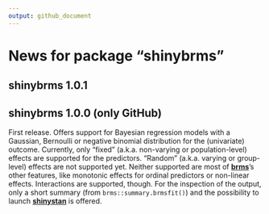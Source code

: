 ```yaml
---
output: github_document
---
```


<!-- NEWS.md is generated from NEWS.Rmd. Please edit that file -->

# News for package "shinybrms"

## shinybrms 1.0.1

## shinybrms 1.0.0 (only GitHub)

First release. Offers support for Bayesian regression models with a Gaussian, Bernoulli or negative binomial distribution for the (univariate) outcome. Currently, only "fixed" (a.k.a. non-varying or population-level) effects are supported for the predictors. "Random" (a.k.a. varying or group-level) effects are not supported yet. Neither supported are most of [**brms**](https://cran.r-project.org/web/packages/brms/index.html)'s other features, like monotonic effects for ordinal predictors or non-linear effects. Interactions are supported, though. For the inspection of the output, only a short summary (from `brms::summary.brmsfit()`) and the possibility to launch [**shinystan**](https://cran.r-project.org/web/packages/shinystan/index.html) is offered.

